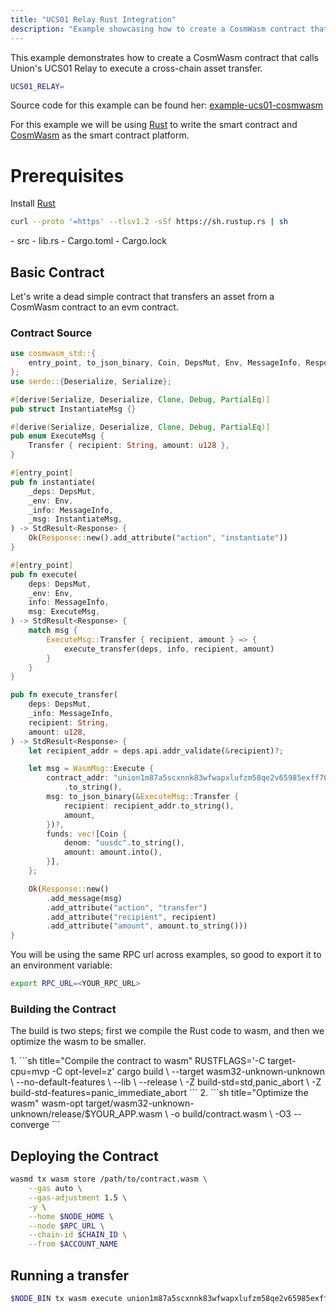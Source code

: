 ```yaml
---
title: "UCS01 Relay Rust Integration"
description: "Example showcasing how to create a CosmWasm contract that leverages UCS01 Relay to execute cross-chain asset transfer."
---
```



This example demonstrates how to create a CosmWasm contract that calls Union's UCS01 Relay to execute a cross-chain asset transfer.

```sh frame="none"
UCS01_RELAY=
```

Source code for this example can be found her: [example-ucs01-cosmwasm](https://github.com/unionlabs/example-ucs01-cosmwasm)

For this example we will be using [Rust](https://rustup.rs) to write the smart contract and [CosmWasm](https://cosmwasm.com) as the smart contract platform.

# Prerequisites

Install [Rust](https://rustup.rs)
```sh frame="none"
curl --proto '=https' --tlsv1.2 -sSf https://sh.rustup.rs | sh
```

<FileTree>
- src
  - lib.rs
- Cargo.toml
- Cargo.lock
</FileTree>

## Basic Contract

Let's write a dead simple contract that transfers an asset from a CosmWasm contract to an evm contract.

### Contract Source

```rust title="src/lib.rs"
use cosmwasm_std::{
    entry_point, to_json_binary, Coin, DepsMut, Env, MessageInfo, Response, StdResult, WasmMsg,
};
use serde::{Deserialize, Serialize};

#[derive(Serialize, Deserialize, Clone, Debug, PartialEq)]
pub struct InstantiateMsg {}

#[derive(Serialize, Deserialize, Clone, Debug, PartialEq)]
pub enum ExecuteMsg {
    Transfer { recipient: String, amount: u128 },
}

#[entry_point]
pub fn instantiate(
    _deps: DepsMut,
    _env: Env,
    _info: MessageInfo,
    _msg: InstantiateMsg,
) -> StdResult<Response> {
    Ok(Response::new().add_attribute("action", "instantiate"))
}

#[entry_point]
pub fn execute(
    deps: DepsMut,
    _env: Env,
    info: MessageInfo,
    msg: ExecuteMsg,
) -> StdResult<Response> {
    match msg {
        ExecuteMsg::Transfer { recipient, amount } => {
            execute_transfer(deps, info, recipient, amount)
        }
    }
}

pub fn execute_transfer(
    deps: DepsMut,
    _info: MessageInfo,
    recipient: String,
    amount: u128,
) -> StdResult<Response> {
    let recipient_addr = deps.api.addr_validate(&recipient)?;

    let msg = WasmMsg::Execute {
        contract_addr: "union1m87a5scxnnk83wfwapxlufzm58qe2v65985exff70z95a2yr86yq7hl08h"
            .to_string(),
        msg: to_json_binary(&ExecuteMsg::Transfer {
            recipient: recipient_addr.to_string(),
            amount,
        })?,
        funds: vec![Coin {
            denom: "uusdc".to_string(),
            amount: amount.into(),
        }],
    };

    Ok(Response::new()
        .add_message(msg)
        .add_attribute("action", "transfer")
        .add_attribute("recipient", recipient)
        .add_attribute("amount", amount.to_string()))
}
```

You will be using the same RPC url across examples, so good to export it to an environment variable:

```sh frame="none"
export RPC_URL=<YOUR_RPC_URL>
```

### Building the Contract

The build is two steps; first we compile the Rust code to wasm, and then we optimize the wasm to be smaller.

<Steps>
    1. 
        ```sh title="Compile the contract to wasm"
        RUSTFLAGS='-C target-cpu=mvp -C opt-level=z' cargo build \
            --target wasm32-unknown-unknown \
            --no-default-features \
            --lib \
            --release \
            -Z build-std=std,panic_abort \
            -Z build-std-features=panic_immediate_abort
        ```
    2. 
        ```sh title="Optimize the wasm"
        wasm-opt target/wasm32-unknown-unknown/release/$YOUR_APP.wasm \
            -o build/contract.wasm \
            -O3 --converge
        ```
</Steps>

## Deploying the Contract

```sh frame="none"
wasmd tx wasm store /path/to/contract.wasm \
    --gas auto \
    --gas-adjustment 1.5 \
    -y \
    --home $NODE_HOME \
    --node $RPC_URL \
    --chain-id $CHAIN_ID \
    --from $ACCOUNT_NAME
```

## Running a transfer

```sh frame="none"
$NODE_BIN tx wasm execute union1m87a5scxnnk83wfwapxlufzm58qe2v65985exff70z95a2yr86yq7hl08h '{ "transfer": { "channel": "channel-377", "receiver": "1363462745291c711144011c1305e737dd74ace69a5576612745e29a2e4fa1b5", "memo": "" } }' --node https://rpc.node.testnet-8.union.build:443 --home result --from alice --keyring-backend test --amount 155muno --chain-id union-testnet-8
```

